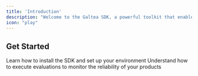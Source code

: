 ```yaml
---
title: 'Introduction'
description: "Welcome to the Galtea SDK, a powerful toolkit that enables developers to integrate Galtea's AI evaluation capabilities directly into their workflows. Our SDK provides programmatic access to comprehensive testing, evaluation, and compliance features to improve AI reliability and accelerate development."
icon: "play"
---
```


## Get Started

<CardGroup cols={2}>
  <Card title="Installation" icon="cube" href="/sdk/installation">
    Learn how to install the SDK and set up your environment
  </Card>
  <Card title="Usage" icon="Code" href="/sdk/usage">
    Understand how to execute evaluations to monitor the reliability of your products
  </Card>
</CardGroup>
